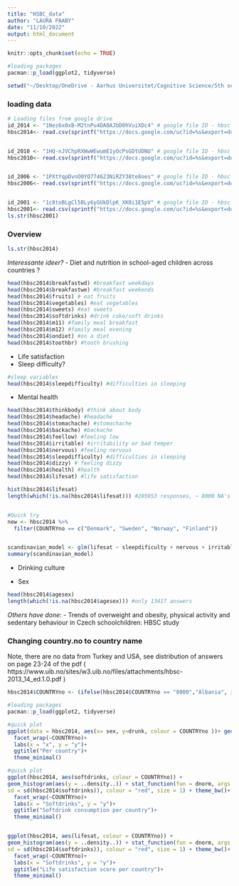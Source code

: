 ```yaml
---
title: "HSBC_data"
author: "LAURA PAABY"
date: "11/10/2022"
output: html_document
---
```


```r
knitr::opts_chunk$set(echo = TRUE)

#loading packages
pacman::p_load(ggplot2, tidyverse)

setwd("~/Desktop/OneDrive - Aarhus Universitet/Cognitive Science/5th semester/Cultural Datascience/EXAM") 
```


### loading data


```r
# Loading files from google drive 
id_2014 <- "1Nes6x0xB-M2tnPu4DA0AJbD0hVuiXDc4" # google file ID - hbsc 2014
hbsc2014<- read.csv(sprintf("https://docs.google.com/uc?id=%s&export=download", id_2014)) # data hbsc 2014


id_2010 <- "1HQ-nJVChpRXWwWEwumE1yOcPsGDtUDNU" # google file ID - hbsc 2010
hbsc2010<- read.csv(sprintf("https://docs.google.com/uc?id=%s&export=download", id_2010)) # data hbsc 2010


id_2006 <- "1PXtYqpDvnO0YQ774623NiRZY38te8oes" # google file ID - hbsc 2006
hbsc2006<- read.csv(sprintf("https://docs.google.com/uc?id=%s&export=download", id_2006)) # data hbsc 2006


id_2001 <- "1c8toBLgCl5BLy6yGUkDlpK_XK0i1E5pV" # google file ID - hbsc 2001
hbsc2001<- read.csv(sprintf("https://docs.google.com/uc?id=%s&export=download", id_2001)) # data hbsc 2001
ls.str(hbsc2001)

```


### Overview
```r
ls.str(hbsc2014)
```

_Interessante ideer?_
- Diet and nutrition in school-aged children across countries ?
```r
head(hbsc2014$breakfastwd) #breakfast weekdays
head(hbsc2014$breakfastwe) #breakfast weekends
head(hbsc2014$fruits) # eat fruits 
head(hbsc2014$vegetables) #eat vegetables
head(hbsc2014$sweets) #eat sweets
head(hbsc2014$softdrinks) #drink coke/soft drinks
head(hbsc2014$m11) #family meal breakfast
head(hbsc2014$m12) #family meal evening
head(hbsc2014$ondiet) #on a diet
head(hbsc2014$toothbr) #tooth brushing
```

- Life satisfaction
- Sleep difficulty? 
```r
#sleep variables
head(hbsc2014$sleepdifficulty) #difficulties in sleeping

```

- Mental health
```r
head(hbsc2014$thinkbody) #think about body
head(hbsc2014$headache) #headache
head(hbsc2014$stomachache) #stomachache
head(hbsc2014$backache) #backache
head(hbsc2014$feellow) #feeling low
head(hbsc2014$irritable) #irritability or bad temper
head(hbsc2014$nervous) #feeling nervous
head(hbsc2014$sleepdifficulty) #difficulties in sleeping
head(hbsc2014$dizzy) # feeling dizzy
head(hbsc2014$health) #health
head(hbsc2014$lifesat) #life satisfaction

hist(hbsc2014$lifesat)
length(which(!is.na(hbsc2014$lifesat))) #205953 responses, ~ 8000 NA's 


#Quick try
new <- hbsc2014 %>% 
  filter(COUNTRYno == c("Denmark", "Sweden", "Norway", "Finland"))


scandinavian_model <- glm(lifesat ~ sleepdificulty + nervous + irritable +thinkbody+ dizzy + health +feellow+headache +stomachache+ backache, data= new)
summary(scandinavian_model)


```


- Drinking culture

- Sex
```r
head(hbsc2014$agesex)
length(which(!is.na(hbsc2014$agesex))) #only 13417 answers

```


_Others have done:_
- Trends of overweight and obesity, physical activity and sedentary behaviour in Czech schoolchildren: HBSC study



### Changing country.no to country name
Note, there are no data from Turkey and USA, see distribution of answers on page 23-24 of the pdf
( https://www.uib.no/sites/w3.uib.no/files/attachments/hbsc-2013_14_ed.1.0.pdf )
```r
hbsc2014$COUNTRYno <- (ifelse(hbsc2014$COUNTRYno == "8000","Albania", ifelse(hbsc2014$COUNTRYno == "40000", "Austria", ifelse(hbsc2014$COUNTRYno == "51000","Armenia", ifelse(hbsc2014$COUNTRYno == "8000","Albania", ifelse(hbsc2014$COUNTRYno == "56001","Belgium (Flemish)", ifelse(hbsc2014$COUNTRYno == "56002","Belgium (French)", ifelse(hbsc2014$COUNTRYno == "100000","Bulgaria", ifelse(hbsc2014$COUNTRYno == "124000","Canada", ifelse(hbsc2014$COUNTRYno == "191000","Croatia",ifelse(hbsc2014$COUNTRYno == "203000","Czech Republic",ifelse(hbsc2014$COUNTRYno == "208000","Denmark",ifelse(hbsc2014$COUNTRYno == "233000","Estonia",ifelse(hbsc2014$COUNTRYno == "246000","Finland",ifelse(hbsc2014$COUNTRYno == "250000","France",ifelse(hbsc2014$COUNTRYno == "276000","Germany",ifelse(hbsc2014$COUNTRYno == "300000","Greece",ifelse(hbsc2014$COUNTRYno == "304000","Greenland",ifelse(hbsc2014$COUNTRYno == "348000","Hungary",ifelse(hbsc2014$COUNTRYno == "352000","Iceland",ifelse(hbsc2014$COUNTRYno == "372000","Ireland",ifelse(hbsc2014$COUNTRYno == "376000","Israel",ifelse(hbsc2014$COUNTRYno == "380000","Italy",ifelse(hbsc2014$COUNTRYno == "428000","Latvia",ifelse(hbsc2014$COUNTRYno == "440000","Lithuania",ifelse(hbsc2014$COUNTRYno == "442000","Luxembourg",ifelse(hbsc2014$COUNTRYno == "470000","Malta",ifelse(hbsc2014$COUNTRYno == "498000","Republic of Moldova",ifelse(hbsc2014$COUNTRYno == "528000","Netherlands",ifelse(hbsc2014$COUNTRYno == "578000","Norway",ifelse(hbsc2014$COUNTRYno == "616000","Poland",ifelse(hbsc2014$COUNTRYno == "620000","Portugal",ifelse(hbsc2014$COUNTRYno == "642000","Romania",ifelse(hbsc2014$COUNTRYno == "643000","Russia",ifelse(hbsc2014$COUNTRYno == "703000","Slovakia",ifelse(hbsc2014$COUNTRYno == "705000","Slovenia",ifelse(hbsc2014$COUNTRYno == "724000","Spain",ifelse(hbsc2014$COUNTRYno == "752000","Sweden",ifelse(hbsc2014$COUNTRYno == "756000","Switzerland",ifelse(hbsc2014$COUNTRYno == "792000","Turkey",ifelse(hbsc2014$COUNTRYno == "804000","Ukraine",ifelse(hbsc2014$COUNTRYno == "807000","Macedonia",ifelse(hbsc2014$COUNTRYno == "826001","England",ifelse(hbsc2014$COUNTRYno == "826002","Scotland",ifelse(hbsc2014$COUNTRYno == "826003","Wales",ifelse(hbsc2014$COUNTRYno == "840000","USA", NA))))))))))))))))))))))))))))))))))))))))))))))

```



```r
#loading packages
pacman::p_load(ggplot2, tidyverse)

#quick plot
ggplot(data = hbsc2014, aes(x= sex, y=drunk, colour = COUNTRYno ))+ geom_histogram(stat="identity")+
  facet_wrap(~COUNTRYno)+
  labs(x = "x", y = "y")+
  ggtitle("Per country")+
  theme_minimal()

#quick plot
ggplot(hbsc2014, aes(softdrinks, colour = COUNTRYno)) +
geom_histogram(aes(y = ..density..)) + stat_function(fun = dnorm, args = list(mean = mean(df$balloon),
sd = sd(hbsc2014$softdrinks)), colour = "red", size = 1) + theme_bw()+
  facet_wrap(~COUNTRYno)+
  labs(x = "Softdrinks", y = "y")+
  ggtitle("Softdrink consumption per country")+
  theme_minimal()


ggplot(hbsc2014, aes(lifesat, colour = COUNTRYno)) +
geom_histogram(aes(y = ..density..)) + stat_function(fun = dnorm, args = list(mean = mean(df$balloon),
sd = sd(hbsc2014$softdrinks)), colour = "red", size = 1) + theme_bw()+
  facet_wrap(~COUNTRYno)+
  labs(x = "Softdrinks", y = "y")+
  ggtitle("Life satisfaction score per country")+
  theme_minimal()


```

